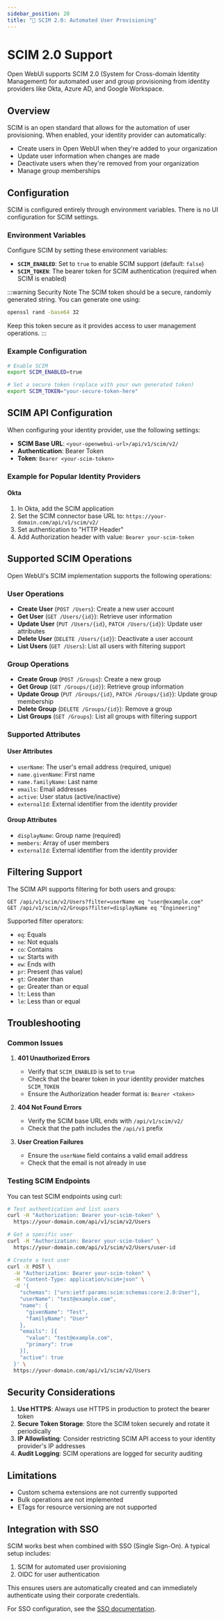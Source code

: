 ```yaml
---
sidebar_position: 20
title: "🔐 SCIM 2.0: Automated User Provisioning"
---
```


# SCIM 2.0 Support

Open WebUI supports SCIM 2.0 (System for Cross-domain Identity Management) for automated user and group provisioning from identity providers like Okta, Azure AD, and Google Workspace.

## Overview

SCIM is an open standard that allows for the automation of user provisioning. When enabled, your identity provider can automatically:
- Create users in Open WebUI when they're added to your organization
- Update user information when changes are made
- Deactivate users when they're removed from your organization
- Manage group memberships

## Configuration

SCIM is configured entirely through environment variables. There is no UI configuration for SCIM settings.

### Environment Variables

Configure SCIM by setting these environment variables:

- **`SCIM_ENABLED`**: Set to `true` to enable SCIM support (default: `false`)
- **`SCIM_TOKEN`**: The bearer token for SCIM authentication (required when SCIM is enabled)

:::warning Security Note
The SCIM token should be a secure, randomly generated string. You can generate one using:
```bash
openssl rand -base64 32
```
Keep this token secure as it provides access to user management operations.
:::

### Example Configuration

```bash
# Enable SCIM
export SCIM_ENABLED=true

# Set a secure token (replace with your own generated token)
export SCIM_TOKEN="your-secure-token-here"
```

## SCIM API Configuration

When configuring your identity provider, use the following settings:

- **SCIM Base URL**: `<your-openwebui-url>/api/v1/scim/v2/`
- **Authentication**: Bearer Token
- **Token**: `Bearer <your-scim-token>`

### Example for Popular Identity Providers

#### Okta
1. In Okta, add the SCIM application
2. Set the SCIM connector base URL to: `https://your-domain.com/api/v1/scim/v2/`
3. Set authentication to "HTTP Header"
4. Add Authorization header with value: `Bearer your-scim-token`


## Supported SCIM Operations

Open WebUI's SCIM implementation supports the following operations:

### User Operations
- **Create User** (`POST /Users`): Create a new user account
- **Get User** (`GET /Users/{id}`): Retrieve user information
- **Update User** (`PUT /Users/{id}`, `PATCH /Users/{id}`): Update user attributes
- **Delete User** (`DELETE /Users/{id}`): Deactivate a user account
- **List Users** (`GET /Users`): List all users with filtering support

### Group Operations
- **Create Group** (`POST /Groups`): Create a new group
- **Get Group** (`GET /Groups/{id}`): Retrieve group information
- **Update Group** (`PUT /Groups/{id}`, `PATCH /Groups/{id}`): Update group membership
- **Delete Group** (`DELETE /Groups/{id}`): Remove a group
- **List Groups** (`GET /Groups`): List all groups with filtering support

### Supported Attributes

#### User Attributes
- `userName`: The user's email address (required, unique)
- `name.givenName`: First name
- `name.familyName`: Last name
- `emails`: Email addresses
- `active`: User status (active/inactive)
- `externalId`: External identifier from the identity provider

#### Group Attributes
- `displayName`: Group name (required)
- `members`: Array of user members
- `externalId`: External identifier from the identity provider

## Filtering Support

The SCIM API supports filtering for both users and groups:

```
GET /api/v1/scim/v2/Users?filter=userName eq "user@example.com"
GET /api/v1/scim/v2/Groups?filter=displayName eq "Engineering"
```

Supported filter operators:
- `eq`: Equals
- `ne`: Not equals
- `co`: Contains
- `sw`: Starts with
- `ew`: Ends with
- `pr`: Present (has value)
- `gt`: Greater than
- `ge`: Greater than or equal
- `lt`: Less than
- `le`: Less than or equal

## Troubleshooting

### Common Issues

1. **401 Unauthorized Errors**
   - Verify that `SCIM_ENABLED` is set to `true`
   - Check that the bearer token in your identity provider matches `SCIM_TOKEN`
   - Ensure the Authorization header format is: `Bearer <token>`

2. **404 Not Found Errors**
   - Verify the SCIM base URL ends with `/api/v1/scim/v2/`
   - Check that the path includes the `/api/v1` prefix

3. **User Creation Failures**
   - Ensure the `userName` field contains a valid email address
   - Check that the email is not already in use

### Testing SCIM Endpoints

You can test SCIM endpoints using curl:

```bash
# Test authentication and list users
curl -H "Authorization: Bearer your-scim-token" \
  https://your-domain.com/api/v1/scim/v2/Users

# Get a specific user
curl -H "Authorization: Bearer your-scim-token" \
  https://your-domain.com/api/v1/scim/v2/Users/user-id

# Create a test user
curl -X POST \
  -H "Authorization: Bearer your-scim-token" \
  -H "Content-Type: application/scim+json" \
  -d '{
    "schemas": ["urn:ietf:params:scim:schemas:core:2.0:User"],
    "userName": "test@example.com",
    "name": {
      "givenName": "Test",
      "familyName": "User"
    },
    "emails": [{
      "value": "test@example.com",
      "primary": true
    }],
    "active": true
  }' \
  https://your-domain.com/api/v1/scim/v2/Users
```

## Security Considerations

1. **Use HTTPS**: Always use HTTPS in production to protect the bearer token
2. **Secure Token Storage**: Store the SCIM token securely and rotate it periodically
3. **IP Allowlisting**: Consider restricting SCIM API access to your identity provider's IP addresses
4. **Audit Logging**: SCIM operations are logged for security auditing

## Limitations

- Custom schema extensions are not currently supported
- Bulk operations are not implemented
- ETags for resource versioning are not supported

## Integration with SSO

SCIM works best when combined with SSO (Single Sign-On). A typical setup includes:
1. SCIM for automated user provisioning
2. OIDC for user authentication

This ensures users are automatically created and can immediately authenticate using their corporate credentials.

For SSO configuration, see the [SSO documentation](https://docs.openwebui.com/features/sso/).
